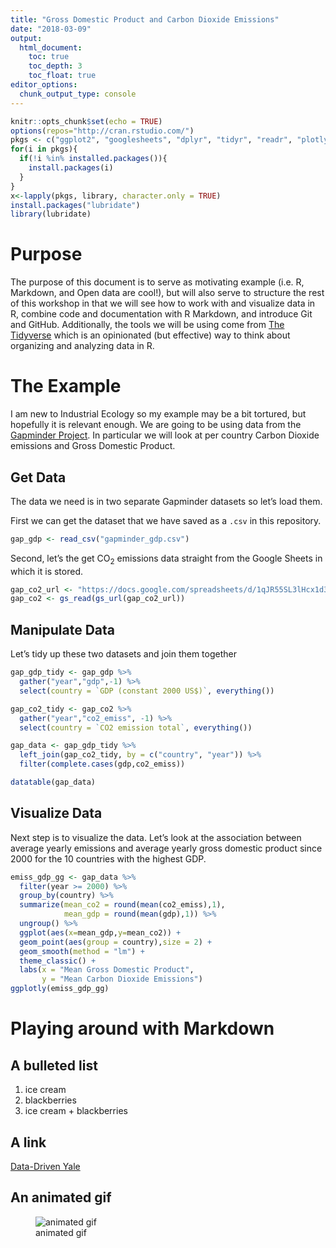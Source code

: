 ```yaml
---
title: "Gross Domestic Product and Carbon Dioxide Emissions"
date: "2018-03-09"
output: 
  html_document:
    toc: true
    toc_depth: 3
    toc_float: true
editor_options: 
  chunk_output_type: console
---
```


```r
knitr::opts_chunk$set(echo = TRUE)
options(repos="http://cran.rstudio.com/")
pkgs <- c("ggplot2", "googlesheets", "dplyr", "tidyr", "readr", "plotly", "DT")
for(i in pkgs){
  if(!i %in% installed.packages()){
    install.packages(i)
  }
}
x<-lapply(pkgs, library, character.only = TRUE)
install.packages("lubridate")
library(lubridate)
```

# Purpose

The purpose of this document is to serve as motivating example (i.e. R, Markdown, and Open data are cool!), but will also serve to structure the rest of this workshop in that we will see how to work with and visualize data in R, combine code and documentation with R Markdown, and introduce Git and GitHub. Additionally, the tools we will be using come from [The Tidyverse](https://tidyverse.org) which is an opinionated (but effective) way to think about organizing and analyzing data in R.

# The Example

I am new to Industrial Ecology so my example may be a bit tortured, but hopefully it is relevant enough.  We are going to be using data from the [Gapminder Project](https://www.gapminder.org/data/).  In particular we will look at per country Carbon Dioxide emissions and Gross Domestic Product.  

## Get Data 

The data we need is in two separate Gapminder datasets so let's load them.

First we can get the dataset that we have saved as a `.csv` in this repository.

```r
gap_gdp <- read_csv("gapminder_gdp.csv")
```

Second, let's the get CO~2~ emissions data straight from the Google Sheets in which it is stored.

```r
gap_co2_url <- "https://docs.google.com/spreadsheets/d/1qJR55SL3lHcx1d3hMHJ1dMYqAog9sXofaPWjPkpO4QQ/pub"
gap_co2 <- gs_read(gs_url(gap_co2_url))
```

## Manipulate Data

Let's tidy up these two datasets and join them together

```r
gap_gdp_tidy <- gap_gdp %>%
  gather("year","gdp",-1) %>%
  select(country = `GDP (constant 2000 US$)`, everything())

gap_co2_tidy <- gap_co2 %>%
  gather("year","co2_emiss", -1) %>%
  select(country = `CO2 emission total`, everything())

gap_data <- gap_gdp_tidy %>%
  left_join(gap_co2_tidy, by = c("country", "year")) %>%
  filter(complete.cases(gdp,co2_emiss))

datatable(gap_data)
```

## Visualize Data

Next step is to visualize the data.  Let's look at the association between average yearly emissions and average yearly gross domestic product since 2000 for the 10 countries with the highest GDP.

```r
emiss_gdp_gg <- gap_data %>%
  filter(year >= 2000) %>%
  group_by(country) %>%
  summarize(mean_co2 = round(mean(co2_emiss),1),
            mean_gdp = round(mean(gdp),1)) %>%
  ungroup() %>%
  ggplot(aes(x=mean_gdp,y=mean_co2)) +
  geom_point(aes(group = country),size = 2) +
  geom_smooth(method = "lm") +
  theme_classic() +
  labs(x = "Mean Gross Domestic Product",
       y = "Mean Carbon Dioxide Emissions")
ggplotly(emiss_gdp_gg)

```

# Playing around with Markdown

## A bulleted list 

1. ice cream 
2. blackberries 
3. ice cream + blackberries

## A link 

[Data-Driven Yale](http://www.datadriven.yale.edu/)

## An animated gif

![animated gif](https://mir-s3-cdn-cf.behance.net/project_modules/disp/f037c454933123.596f84ed7bc86.gif)

